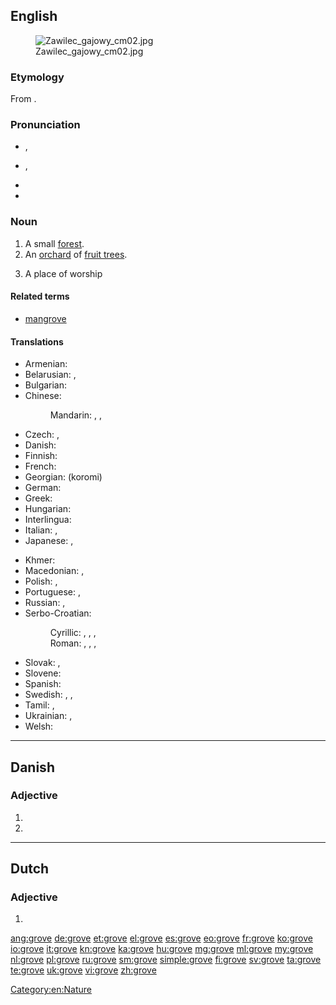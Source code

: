 {{also|Grove}}
==English==
{{wikipedia|dab=Grove}}
[[File:Zawilec gajowy cm02.jpg|thumb]]

===Etymology===
From {{etyl|ang|en}} {{term|graf|grāf|lang=ang}}.

===Pronunciation===
* {{a|RP}} {{IPA|/ɡɹəʊv/}}, {{X-SAMPA|/gr\@Uv/}}
* {{a|US}} {{IPA|/ɡɹoʊv/}}, {{X-SAMPA|/gr\oUv/}}
* {{audio|en-us-grove.ogg|Audio (US)}}
* {{rhymes|əʊv}}

===Noun===
{{en-noun}}

# A small [[forest]].
# An [[orchard]] of [[fruit tree]]s.
# {{context|Druidism|Wicca|lang=en}} A place of worship

====Related terms====
* [[mangrove]]

====Translations====
{{trans-top|small forest}}
* Armenian: {{t-|hy|պուրակ|tr=purak|sc=Armn}}
* Belarusian: {{t-|be|гай|m|tr=haj|sc=Cyrl}}, {{t-|be|лясок|m|tr=ljasók|sc=Cyrl}}
* Bulgarian: {{t+|bg|горичка|f|tr=gorička|sc=Cyrl}}
* Chinese:
*: Mandarin: {{t|cmn|林子|tr=línzi|sc=Hani}}, {{t|cmn|小樹林|sc=Hani}}, {{t|cmn|小树林|tr=xiaǒshùlín|sc=Hani}}
* Czech: {{t-|cs|háj|m}}, {{t-|cs|lesík|m}}
* Danish: {{t-|da|lund}}
* Finnish: {{t-|fi|metsikkö}}
* French: {{t+|fr|bosquet|m}}
* Georgian: {{t+|ka|კორომი|sc=Geor}} (koromi)
* German: {{t+|de|Hain|m}}
* Greek: {{t+|el|σύδεντρο|n|tr=sýdentro}}
* Hungarian: {{t+|hu|liget}}
* Interlingua: {{t-|ia|boschetto}} {{m}}
* Italian: {{t-|it|boschetto}}, {{t+|it|piantagione}}
* Japanese: {{t+|ja|林|tr=はやし, hayashi}}, {{t-|ja|木立|tr=こだち, kodachi|sc=Jpan}}
{{trans-mid}}
* Khmer: {{t+|km|ច្បារ|sc=Khmr|tr=cbaa}}
* Macedonian: {{t-|mk|забел|m|tr=zábel}}, {{t-|mk|корија|f|tr=kórija}}
* Polish: {{t+|pl|gaj|m}}, {{t+|pl|lasek|m}}
* Portuguese: {{t+|pt|bosque|m}}, {{t+|pt|bosquete|m}}
* Russian: {{t+|ru|роща|f|tr=róšča|sc=Cyrl}}, {{t+|ru|лесок|m|tr=lesók|sc=Cyrl}}
* Serbo-Croatian:
*: Cyrillic: {{t-|sh|луг|m}}, {{t-|sh|гај|m}}, {{t-|sh|шумица|f}}, {{t-|sh|шумарак|m}}
*: Roman: {{t-|sh|lug|m}}, {{t-|sh|gaj|m}}, {{t-|sh|šumica|f}}, {{t-|sh|šumarak|m}}
* Slovak: {{t-|sk|háj|m}}, {{t-|sk|lesík|m}}
* Slovene: {{t-|sl|gaj|m}}
* Spanish: {{t+|es|arboleda|f}}
* Swedish: {{t+|sv|lund}}, {{t+|sv|dunge}}, {{t-|sv|skogsdunge|c}}
* Tamil: {{t+|ta|தோப்பு|tr=tōppu}}, {{t+|ta|சோலை|tr=cōlai}}
* Ukrainian: {{t+|uk|гай|m|tr=haj|sc=Cyrl}}, {{t-|uk|лісок|m|tr=lisók|sc=Cyrl}}
* Welsh: {{t-|cy|celli|f}}
{{trans-bottom}}

{{trans-see|orchard}}

[[Category:en:Nature]]

----

==Danish==

===Adjective===
{{head|da|adjective form}}

# {{form of|definite|grov|lang=da}}
# {{form of|plural|grov|lang=da}}

----

==Dutch==

===Adjective===
{{nl-adj-form}}

# {{nl-adj form of|f=infl|grof}}

[[ang:grove]]
[[de:grove]]
[[et:grove]]
[[el:grove]]
[[es:grove]]
[[eo:grove]]
[[fr:grove]]
[[ko:grove]]
[[io:grove]]
[[it:grove]]
[[kn:grove]]
[[ka:grove]]
[[hu:grove]]
[[mg:grove]]
[[ml:grove]]
[[my:grove]]
[[nl:grove]]
[[pl:grove]]
[[ru:grove]]
[[sm:grove]]
[[simple:grove]]
[[fi:grove]]
[[sv:grove]]
[[ta:grove]]
[[te:grove]]
[[uk:grove]]
[[vi:grove]]
[[zh:grove]]